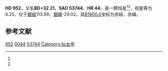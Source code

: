 {{Starbox begin
| name = HD 952
}}
{{Starbox observe
| epoch = [[J2000.0|J2000.0]]
| constell = {{星座名待查}}<ref name=SIMBAD>{{cite web
 | url=http://simbad.u-strasbg.fr/simbad/sim-id?Ident=HR+44
 | title=Pulsating variable Star
 | publisher=Centre de Données astronomiques de Strasbourg
 | work=SIMBAD
 | accessdate=2012-07-13
 | archive-date=2016-03-17
 | archive-url=https://web.archive.org/web/20160317060726/http://simbad.u-strasbg.fr/simbad/sim-id?Ident=HR+44
 | dead-url=no
 }}</ref><ref name=DATA>{{cite web
 | url=http://vizier.u-strasbg.fr/viz-bin/VizieR-5?-out.add=.&-source=5050&-corr=PK=HR&-out.max=9999&HR=44
 | title=VizieR Detailed Page
 | accessdate=2012-07-13
 | archive-date=2016-03-05
 | archive-url=https://web.archive.org/web/20160305220201/http://vizier.u-strasbg.fr/viz-bin/VizieR-5?-out.add=.&-source=5050&-corr=PK=HR&-out.max=9999&HR=44
 | dead-url=no
 }}</ref>
| 星官 = 
| ra = {{RA|0|14|2.3}}<ref name=SIMBAD /><ref name=DATA />
| dec = {{DEC|+33|12|22}}<ref name=SIMBAD /><ref name=DATA />
| appmag_v = 6.25<ref name=SIMBAD /><ref name=DATA />
}}
{{Starbox character
| class = A1V<ref name=SIMBAD /><ref name=DATA />
| b-v = -0.01<ref name=SIMBAD /><ref name=DATA />
| u-b = -0.05<ref name=SIMBAD /><ref name=DATA />
| r-i = <ref name=SIMBAD /><ref name=DATA />
| variable = 
}}
{{Starbox astrometry
| radial_v = -0.05
| prop_mo_ra = 1
| parallax = 
| p_error = 
}}
{{Starbox catalog
| names =BD+32 21，[[SAO星表|SAO]] 53744，[[HD星表|HD]] 952，[[HR星表|HR]] 44}}
{{Starbox reference |Simbad=HR+44}}
{{Starbox end}}

'''HD 952'''，又名'''BD+32 21'''，'''SAO 53744'''、'''HR 44'''，是一颗恒星<ref name=SIMBAD /><ref name=DATA />，视星等为6.25，位于[[銀道座標系|銀經]]113.99，[[銀道座標系|銀緯]]-29.02，其[[B1900.0|B1900.0]]坐标为赤經{{RA|0|8|50.6}}，赤緯{{DEC|+32|-29.02|1}}。

== 参考文献 ==
{{reflist}}

{{star-stub}}

[[Category:HD和HDE天體|952]]
[[Category:HR天體|0044]]
[[Category:SAO天體|53744]]
[[Category:仙女座|Category:仙女座]]